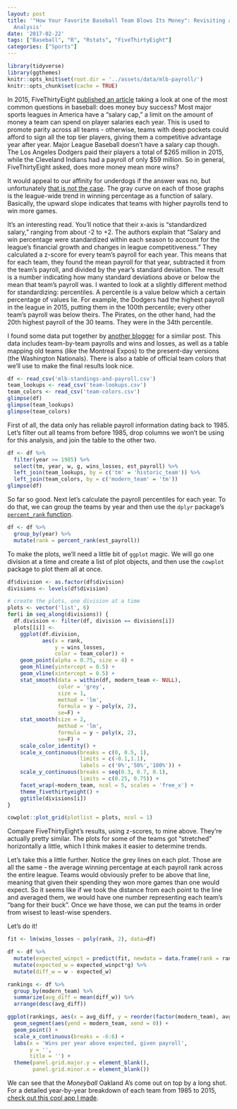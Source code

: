 ```yaml
---
layout: post
title: '"How Your Favorite Baseball Team Blows Its Money": Revisiting a FiveThirtyEight
  Analysis'
date: '2017-02-22'
tags: ["Baseball", "R", "Rstats", "FiveThirtyEight"]
categories: ["Sports"]
---
```


```r
library(tidyverse)
library(ggthemes)
knitr::opts_knit$set(root.dir = '../assets/data/mlb-payroll/')
knitr::opts_chunk$set(cache = TRUE)
```


In 2015, FiveThirtyEight [published an article](http://fivethirtyeight.com/features/dont-be-fooled-by-baseballs-small-budget-success-stories/) taking a look at one of the most common questions in baseball: does money buy success? Most major sports leagues in America have a "salary cap," a limit on the amount of money a team can spend on player salaries each year. This is used to promote parity across all teams - otherwise, teams with deep pockets could afford to sign all the top tier players, giving them a competitive advantage year after year. Major League Baseball doesn't have a salary cap though. The Los Angeles Dodgers paid their players a total of \$265 million in 2015, while the Cleveland Indians had a payroll of only \$59 million. So in general, FiveThirtyEight asked, does more money mean more wins?

It would appeal to our affinity for underdogs if the answer was no, but unfortunately [that is not the case](http://fivethirtyeight.com/features/how-your-favorite-baseball-team-blows-its-money/). The gray curve on each of those graphs is the league-wide trend in winning percentage as a function of salary. Basically, the upward slope indicates that teams with higher payrolls tend to win more games.

It's an interesting read. You'll notice that their x-axis is "standardized salary," ranging from about -2 to +2. The authors explain that "Salary and win percentage were standardized within each season to account for the league’s financial growth and changes in league competitiveness." They calculated a z-score for every team's payroll for each year. This means that for each team, they found the mean payroll for that year, subtracted it from the team's payroll, and divided by the year's standard deviation. The result is a number indicating how many standard deviations above or below the mean that team's payroll was. I wanted to look at a slightly different method for standardizing: percentiles. A percentile is a value below which a certain percentage of values lie. For example, the Dodgers had the highest payroll in the league in 2015, putting them in the 100th percentile; every other team's payroll was below theirs. The Pirates, on the other hand, had the 20th highest payroll of the 30 teams. They were in the 34th percentile.

I found some data put together by [another blogger](http://blog.yhat.com/posts/replicating-five-thirty-eight-in-r.html) for a similar post. This data includes team-by-team payrolls and wins and losses, as well as a table mapping old teams (like the Montreal Expos) to the present-day versions (the Washington Nationals). There is also a table of official team colors that we'll use to make the final results look nice.

```r
df <- read_csv('mlb-standings-and-payroll.csv')
team_lookups <- read_csv('team-lookups.csv')
team_colors <- read_csv('team-colors.csv')
glimpse(df)
glimpse(team_lookups)
glimpse(team_colors)
```

First of all, the data only has reliable payroll information dating back to 1985. Let's filter out all teams from before 1985, drop columns we won't be using for this analysis, and join the table to the other two.

```r
df <- df %>% 
  filter(year >= 1985) %>% 
  select(tm, year, w, g, wins_losses, est_payroll) %>% 
  left_join(team_lookups, by = c('tm' = 'historic_team')) %>% 
  left_join(team_colors, by = c('modern_team' = 'tm'))
glimpse(df)
```

So far so good. Next let's calculate the payroll percentiles for each year. To do that, we can group the teams by year and then use the `dplyr` package's [`percent_rank` function](https://cran.r-project.org/web/packages/dplyr/vignettes/window-functions.html#ranking-functions).

```r
df <- df %>% 
  group_by(year) %>% 
  mutate(rank = percent_rank(est_payroll))
```

To make the plots, we'll need a little bit of `ggplot` magic. We will go one division at a time and create a list of plot objects, and then use the `cowplot` package to plot them all at once.

```r
df$division <- as.factor(df$division)
divisions <- levels(df$division)

# create the plots, one division at a time
plots <- vector('list', 6)
for(i in seq_along(divisions)) {
  df.division <- filter(df, division == divisions[i])
  plots[[i]] <-
    ggplot(df.division,
           aes(x = rank,
               y = wins_losses,
               color = team_color)) +
    geom_point(alpha = 0.75, size = 4) +
    geom_hline(yintercept = 0.5) +
    geom_vline(xintercept = 0.5) +
    stat_smooth(data = within(df, modern_team <- NULL),
                color = 'grey',
                size = 1,
                method = 'lm',
                formula = y ~ poly(x, 2),
                se=F) +
    stat_smooth(size = 2,
                method = 'lm',
                formula = y ~ poly(x, 2),
                se=F) +
    scale_color_identity() +
    scale_x_continuous(breaks = c(0, 0.5, 1),
                       limits = c(-0.1,1.1),
                       labels = c('0%','50%','100%')) +
    scale_y_continuous(breaks = seq(0.3, 0.7, 0.1),
                       limits = c(0.25, 0.75)) +
    facet_wrap(~modern_team, ncol = 5, scales = 'free_x') +
    theme_fivethirtyeight() +
    ggtitle(divisions[i])
}

cowplot::plot_grid(plotlist = plots, ncol = 1)
```

Compare FiveThirtyEight's results, using z-scores, to mine above. They're actually pretty similar. The plots for some of the teams got "stretched" horizontally a little, which I think makes it easier to determine trends.

Let's take this a little further. Notice the grey lines on each plot. Those are all the same - the average winning percentage at each payroll rank across the entire league. Teams would obviously prefer to be above that line, meaning that given their spending they won more games than one would expect. So it seems like if we took the distance from each point to the line and averaged them, we would have one number representing each team's "bang for their buck". Once we have those, we can put the teams in order from wisest to least-wise spenders.

Let's do it!

```r
fit <- lm(wins_losses ~ poly(rank, 2), data=df)

df <- df %>% 
  mutate(expected_winpct = predict(fit, newdata = data.frame(rank = rank))) %>%
  mutate(expected_w = expected_winpct*g) %>% 
  mutate(diff_w = w - expected_w)

rankings <- df %>%
  group_by(modern_team) %>%
  summarize(avg_diff = mean(diff_w)) %>%
  arrange(desc(avg_diff))

ggplot(rankings, aes(x = avg_diff, y = reorder(factor(modern_team), avg_diff))) +
  geom_segment(aes(yend = modern_team, xend = 0)) +
  geom_point() +
  scale_x_continuous(breaks = -6:6) +
  labs(x = 'Wins per year above expected, given payroll',
       y = '',
       title = '') +
  theme(panel.grid.major.y = element_blank(),
        panel.grid.minor.x = element_blank())
```


We can see that the *Moneyball* Oakland A's come out on top by a long shot. For a detailed year-by-year breakdown of each team from 1985 to 2015, [check out this cool app I made](http://shiny.science.psu.edu/jre206/mlb_payroll/).